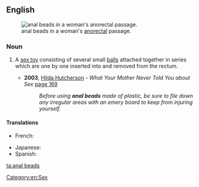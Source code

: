 ==English==
{{wikipedia}}
[[File:Illustration of anal bead use.svg|thumb|right|anal beads in a woman's [[anorectal]] passage.]]

===Noun===
{{head|en|noun|head=[[anal]] [[beads]]}}

# {{context|pluralonly|lang=en}} A [[sex toy]] consisting of several small [[ball]]s attached together in series which are one by one inserted into and removed from the rectum.
#* '''2003''', [[w:Hilda Hutcherson|Hilda Hutcherson]] - ''What Your Mother Never Told You about Sex'' [http://books.google.co.uk/books?id=xu8tb2o66iIC&pg=PA169&dq=%22using+anal+beads%22&sig=sbIR1VaGAj9DLLaIymgTNwzDSLo page 169]
#*: ''Before using '''anal beads''' made of plastic, be sure to file down any irregular areas with an emery board to keep from injuring yourself.''

====Translations====
{{trans-top|sex toy}}
* French: {{t|fr|chapelet Thaï|m}}
{{trans-mid}}
* Japanese: {{t|ja|アナルビーズ|sc=Jpan|tr=anarubīzu}}
* Spanish: {{t|es|cuentas anales|f}}
{{trans-bottom}}

[[Category:en:Sex]]

[[ta:anal beads]]